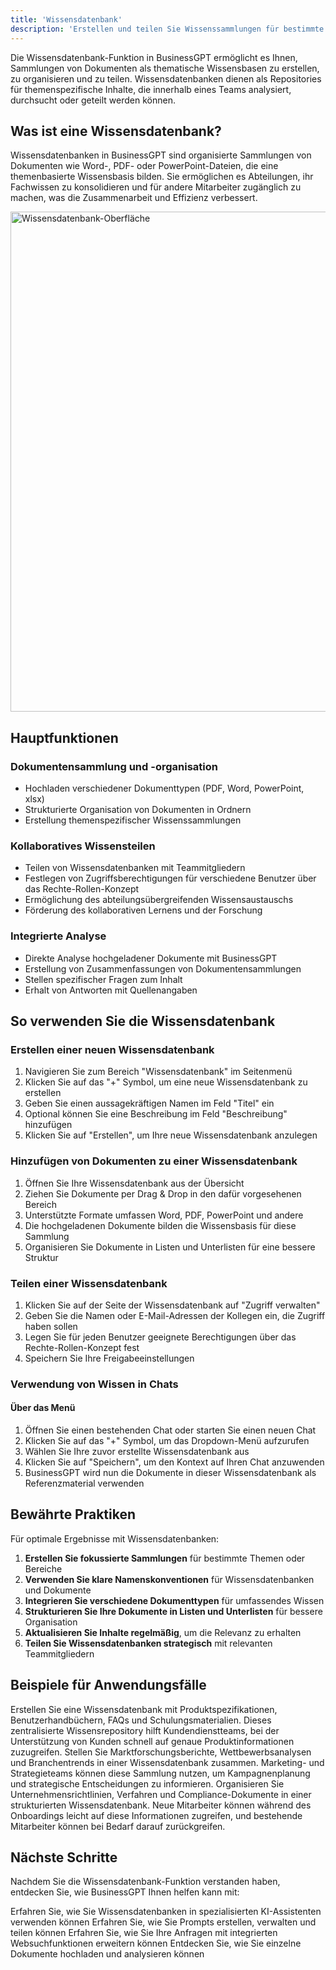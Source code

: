 ```yaml
---
title: 'Wissensdatenbank'
description: 'Erstellen und teilen Sie Wissenssammlungen für bestimmte Themen'
---
```



Die Wissensdatenbank-Funktion in BusinessGPT ermöglicht es Ihnen, Sammlungen von Dokumenten als thematische Wissensbasen zu erstellen, zu organisieren und zu teilen. Wissensdatenbanken dienen als Repositories für themenspezifische Inhalte, die innerhalb eines Teams analysiert, durchsucht oder geteilt werden können.

## Was ist eine Wissensdatenbank?

Wissensdatenbanken in BusinessGPT sind organisierte Sammlungen von Dokumenten wie Word-, PDF- oder PowerPoint-Dateien, die eine themenbasierte Wissensbasis bilden. Sie ermöglichen es Abteilungen, ihr Fachwissen zu konsolidieren und für andere Mitarbeiter zugänglich zu machen, was die Zusammenarbeit und Effizienz verbessert.

<img
  src="/images/wissensbibliothek.png"
  alt="Wissensdatenbank-Oberfläche"
  width="800"
/>

## Hauptfunktionen

### Dokumentensammlung und -organisation

- Hochladen verschiedener Dokumenttypen (PDF, Word, PowerPoint, xlsx)
- Strukturierte Organisation von Dokumenten in Ordnern
- Erstellung themenspezifischer Wissenssammlungen

### Kollaboratives Wissensteilen

- Teilen von Wissensdatenbanken mit Teammitgliedern
- Festlegen von Zugriffsberechtigungen für verschiedene Benutzer über das Rechte-Rollen-Konzept
- Ermöglichung des abteilungsübergreifenden Wissensaustauschs
- Förderung des kollaborativen Lernens und der Forschung

### Integrierte Analyse

- Direkte Analyse hochgeladener Dokumente mit BusinessGPT
- Erstellung von Zusammenfassungen von Dokumentensammlungen
- Stellen spezifischer Fragen zum Inhalt
- Erhalt von Antworten mit Quellenangaben

## So verwenden Sie die Wissensdatenbank

### Erstellen einer neuen Wissensdatenbank

1. Navigieren Sie zum Bereich "Wissensdatenbank" im Seitenmenü
2. Klicken Sie auf das "+" Symbol, um eine neue Wissensdatenbank zu erstellen
3. Geben Sie einen aussagekräftigen Namen im Feld "Titel" ein
4. Optional können Sie eine Beschreibung im Feld "Beschreibung" hinzufügen
5. Klicken Sie auf "Erstellen", um Ihre neue Wissensdatenbank anzulegen

### Hinzufügen von Dokumenten zu einer Wissensdatenbank

1. Öffnen Sie Ihre Wissensdatenbank aus der Übersicht
2. Ziehen Sie Dokumente per Drag & Drop in den dafür vorgesehenen Bereich
3. Unterstützte Formate umfassen Word, PDF, PowerPoint und andere
4. Die hochgeladenen Dokumente bilden die Wissensbasis für diese Sammlung
5. Organisieren Sie Dokumente in Listen und Unterlisten für eine bessere Struktur

### Teilen einer Wissensdatenbank

1. Klicken Sie auf der Seite der Wissensdatenbank auf "Zugriff verwalten"
2. Geben Sie die Namen oder E-Mail-Adressen der Kollegen ein, die Zugriff haben sollen
3. Legen Sie für jeden Benutzer geeignete Berechtigungen über das Rechte-Rollen-Konzept fest
4. Speichern Sie Ihre Freigabeeinstellungen

### Verwendung von Wissen in Chats

#### Über das Menü

1. Öffnen Sie einen bestehenden Chat oder starten Sie einen neuen Chat
2. Klicken Sie auf das "+" Symbol, um das Dropdown-Menü aufzurufen
3. Wählen Sie Ihre zuvor erstellte Wissensdatenbank aus
4. Klicken Sie auf "Speichern", um den Kontext auf Ihren Chat anzuwenden
5. BusinessGPT wird nun die Dokumente in dieser Wissensdatenbank als Referenzmaterial verwenden

## Bewährte Praktiken

Für optimale Ergebnisse mit Wissensdatenbanken:

1. **Erstellen Sie fokussierte Sammlungen** für bestimmte Themen oder Bereiche
2. **Verwenden Sie klare Namenskonventionen** für Wissensdatenbanken und Dokumente
3. **Integrieren Sie verschiedene Dokumenttypen** für umfassendes Wissen
4. **Strukturieren Sie Ihre Dokumente in Listen und Unterlisten** für bessere Organisation
5. **Aktualisieren Sie Inhalte regelmäßig**, um die Relevanz zu erhalten
6. **Teilen Sie Wissensdatenbanken strategisch** mit relevanten Teammitgliedern

## Beispiele für Anwendungsfälle

<AccordionGroup>
  <Accordion title="Produktwissensdatenbank">
    Erstellen Sie eine Wissensdatenbank mit Produktspezifikationen, Benutzerhandbüchern, FAQs und Schulungsmaterialien. Dieses zentralisierte Wissensrepository hilft Kundendienstteams, bei der Unterstützung von Kunden schnell auf genaue Produktinformationen zuzugreifen.
  </Accordion>
  <Accordion title="Forschungssammlung">
    Stellen Sie Marktforschungsberichte, Wettbewerbsanalysen und Branchentrends in einer Wissensdatenbank zusammen. Marketing- und Strategieteams können diese Sammlung nutzen, um Kampagnenplanung und strategische Entscheidungen zu informieren.
  </Accordion>
  <Accordion title="Richtlinien- und Verfahrensbibliothek">
    Organisieren Sie Unternehmensrichtlinien, Verfahren und Compliance-Dokumente in einer strukturierten Wissensdatenbank. Neue Mitarbeiter können während des Onboardings leicht auf diese Informationen zugreifen, und bestehende Mitarbeiter können bei Bedarf darauf zurückgreifen.
  </Accordion>
</AccordionGroup>

## Nächste Schritte

Nachdem Sie die Wissensdatenbank-Funktion verstanden haben, entdecken Sie, wie BusinessGPT Ihnen helfen kann mit:

<CardGroup>
  <Card 
    title="Assistenten" 
    icon="robot" 
    href="/features/Assistent"
  >
    Erfahren Sie, wie Sie Wissensdatenbanken in spezialisierten KI-Assistenten verwenden können
  </Card>
  <Card 
    title="Promptbibliotheken" 
    icon="book" 
    href="/features/Promptbibliothek"
  >
    Erfahren Sie, wie Sie Prompts erstellen, verwalten und teilen können
  </Card>
  <Card 
    title="Websuche" 
    icon="globe" 
    href="/features/Websuche"
  >
    Erfahren Sie, wie Sie Ihre Anfragen mit integrierten Websuchfunktionen erweitern können
  </Card>
  <Card 
    title="Dokumentenverarbeitung" 
    icon="file-lines" 
    href="/features/Dokumentenverarbeitung"
  >
    Entdecken Sie, wie Sie einzelne Dokumente hochladen und analysieren können
  </Card>
</CardGroup>
